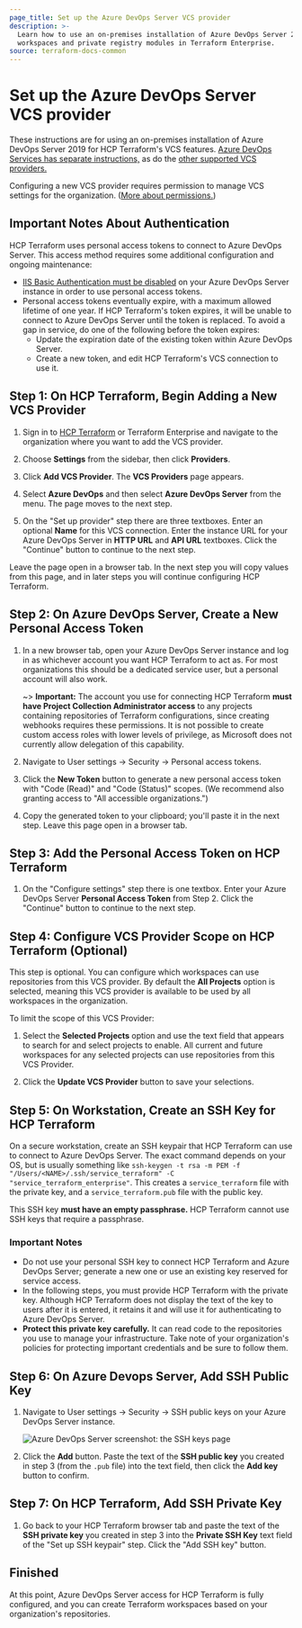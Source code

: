 ```yaml
---
page_title: Set up the Azure DevOps Server VCS provider
description: >-
  Learn how to use an on-premises installation of Azure DevOps Server 2019 with
  workspaces and private registry modules in Terraform Enterprise.
source: terraform-docs-common
---
```


# Set up the Azure DevOps Server VCS provider

These instructions are for using an on-premises installation of Azure DevOps Server 2019 for HCP Terraform's VCS features. [Azure DevOps Services has separate instructions,](/terraform/enterprise/vcs/azure-devops-services) as do the [other supported VCS providers.](/terraform/enterprise/vcs)

Configuring a new VCS provider requires permission to manage VCS settings for the organization. ([More about permissions.](/terraform/enterprise/users-teams-organizations/permissions))

[permissions-citation]: #intentionally-unused---keep-for-maintainers

## Important Notes About Authentication

HCP Terraform uses personal access tokens to connect to Azure DevOps Server. This access method requires some additional configuration and ongoing maintenance:

-   [IIS Basic Authentication must be disabled](https://docs.microsoft.com/en-us/azure/devops/integrate/get-started/authentication/iis-basic-auth?view=azure-devops) on your Azure DevOps Server instance in order to use personal access tokens.
-   Personal access tokens eventually expire, with a maximum allowed lifetime of one year. If HCP Terraform's token expires, it will be unable to connect to Azure DevOps Server until the token is replaced. To avoid a gap in service, do one of the following before the token expires:
    -   Update the expiration date of the existing token within Azure DevOps Server.
    -   Create a new token, and edit HCP Terraform's VCS connection to use it.

## Step 1: On HCP Terraform, Begin Adding a New VCS Provider

1.  Sign in to [HCP Terraform](https://app.terraform.io/) or Terraform Enterprise and navigate to the organization where you want to add the VCS provider.

2.  Choose **Settings** from the sidebar, then click **Providers**.

3.  Click **Add VCS Provider**. The **VCS Providers** page appears.

4.  Select **Azure DevOps** and then select **Azure DevOps Server** from the menu. The page moves to the next step.

5.  On the "Set up provider" step there are three textboxes. Enter an optional **Name** for this VCS connection. Enter the instance URL for your Azure DevOps Server in **HTTP URL** and **API URL** textboxes. Click the "Continue" button to continue to the next step.

Leave the page open in a browser tab. In the next step you will copy values from this page, and in later steps you will continue configuring HCP Terraform.

## Step 2: On Azure DevOps Server, Create a New Personal Access Token

1.  In a new browser tab, open your Azure DevOps Server instance and log in as whichever account you want HCP Terraform to act as. For most organizations this should be a dedicated service user, but a personal account will also work.

    ~> **Important:** The account you use for connecting HCP Terraform **must have Project Collection Administrator access** to any projects containing repositories of Terraform configurations, since creating webhooks requires these permissions. It is not possible to create custom access roles with lower levels of privilege, as Microsoft does not currently allow delegation of this capability.

2.  Navigate to User settings -> Security -> Personal access tokens.

3.  Click the **New Token** button to generate a new personal access token with "Code (Read)" and "Code (Status)" scopes. (We recommend also granting access to "All accessible organizations.")

4.  Copy the generated token to your clipboard; you'll paste it in the next step. Leave this page open in a browser tab.

## Step 3: Add the Personal Access Token on HCP Terraform

1.  On the "Configure settings" step there is one textbox. Enter your Azure DevOps Server **Personal Access Token** from Step 2. Click the "Continue" button to continue to the next step.

## Step 4: Configure VCS Provider Scope on HCP Terraform (Optional)

This step is optional. You can configure which workspaces can use repositories from this VCS provider. By default the **All Projects** option is selected, meaning this VCS provider is available to be used by all workspaces in the organization.

To limit the scope of this VCS Provider:

1.  Select the **Selected Projects** option and use the text field that appears to search for and select projects to enable. All current and future workspaces for any selected projects can use repositories from this VCS Provider. 

2.  Click the **Update VCS Provider** button to save your selections.

## Step 5: On Workstation, Create an SSH Key for HCP Terraform

On a secure workstation, create an SSH keypair that HCP Terraform can use to connect to Azure DevOps Server. The exact command depends on your OS, but is usually something like `ssh-keygen -t rsa -m PEM -f "/Users/<NAME>/.ssh/service_terraform" -C "service_terraform_enterprise"`. This creates a `service_terraform` file with the private key, and a `service_terraform.pub` file with the public key.

This SSH key **must have an empty passphrase.** HCP Terraform cannot use SSH keys that require a passphrase.

### Important Notes

-   Do not use your personal SSH key to connect HCP Terraform and Azure DevOps Server; generate a new one or use an existing key reserved for service access.
-   In the following steps, you must provide HCP Terraform with the private key. Although HCP Terraform does not display the text of the key to users after it is entered, it retains it and will use it for authenticating to Azure DevOps Server.
-   **Protect this private key carefully.** It can read code to the repositories you use to manage your infrastructure. Take note of your organization's policies for protecting important credentials and be sure to follow them.

## Step 6: On Azure Devops Server, Add SSH Public Key

1.  Navigate to User settings -> Security -> SSH public keys on your Azure DevOps Server instance.

    ![Azure DevOps Server screenshot: the SSH keys page](/img/docs/azure-devops-server-public-keys.png)

2.  Click the **Add** button. Paste the text of the **SSH public key** you created in step 3 (from the `.pub` file) into the text field, then click the **Add key** button to confirm.

## Step 7: On HCP Terraform, Add SSH Private Key

1.  Go back to your HCP Terraform browser tab and paste the text of the **SSH private key** you created in step 3 into the **Private SSH Key** text field of the "Set up SSH keypair" step. Click the "Add SSH key" button.

## Finished

At this point, Azure DevOps Server access for HCP Terraform is fully configured, and you can create Terraform workspaces based on your organization's repositories.
